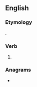 ==English==

===Etymology===
{{suffix|en|fare|est}}.

===Verb===
{{head|en|verb form}}

# {{en-archaic second-person singular of|fare}}

===Anagrams===
* {{anagrams|en|a=aefrst|afters|faster|freats|strafe}}